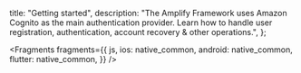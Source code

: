 
  title: "Getting started",
  description:
    "The Amplify Framework uses Amazon Cognito as the main authentication provider. Learn how to handle user registration, authentication, account recovery & other operations.",
};


<Fragments
  fragments={{
    js,
    ios: native_common,
    android: native_common,
    flutter: native_common,
  }}
/>
